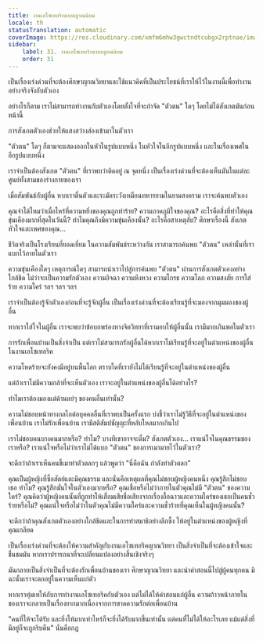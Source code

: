 ```yaml
---
title: งานเอโซเทอริกแบบญาณนิยม
locale: th
statusTranslation: automatic
coverImage: https://res.cloudinary.com/xmfm6mhw3gwctndtcubgx2rptnae/image/upload/v1740468922/small_cover_tratado_de_psicologia_revolucionaria_a4c0dca4e0.webp
sidebar:
    label: 31. งานเอโซเทอริกแบบญาณนิยม
    order: 31
---
```

เป็นเรื่องเร่งด่วนที่จะต้องศึกษาญาณวิทยาและใช้แนวคิดที่เป็นประโยชน์ที่เราให้ไว้ในงานนี้เพื่อทำงานอย่างจริงจังกับตัวเอง

อย่างไรก็ตาม เราไม่สามารถทำงานกับตัวเองโดยตั้งใจที่จะกำจัด "ตัวตน" ใดๆ โดยไม่ได้สังเกตมันก่อนหน้านี้

การสังเกตตัวเองช่วยให้แสงสว่างส่องเข้ามาในตัวเรา

"ตัวตน" ใดๆ ก็ตามจะแสดงออกในหัวในรูปแบบหนึ่ง ในหัวใจในอีกรูปแบบหนึ่ง และในเรื่องเพศในอีกรูปแบบหนึ่ง

เราจำเป็นต้องสังเกต "ตัวตน" ที่เราพบว่าติดอยู่ ณ จุดหนึ่ง เป็นเรื่องเร่งด่วนที่จะต้องเห็นมันในแต่ละศูนย์ทั้งสามของร่างกายของเรา

เมื่อสัมพันธ์กับผู้อื่น หากเราตื่นตัวและระมัดระวังเหมือนทหารยามในยามสงคราม เราจะค้นพบตัวเอง

คุณจำได้ไหมว่าเมื่อไหร่ที่ความหยิ่งของคุณถูกทำร้าย? ความภาคภูมิใจของคุณ? อะไรคือสิ่งที่ทำให้คุณขุ่นเคืองมากที่สุดในวันนี้? ทำไมคุณถึงมีความขุ่นเคืองนั้น? อะไรคือสาเหตุลับ? ศึกษาเรื่องนี้ สังเกตหัวใจและเพศของคุณ...

ชีวิตจริงเป็นโรงเรียนที่ยอดเยี่ยม ในความสัมพันธ์ระหว่างกัน เราสามารถค้นพบ "ตัวตน" เหล่านั้นที่เราแบกไว้ภายในตัวเรา

ความขุ่นเคืองใดๆ เหตุการณ์ใดๆ สามารถนำเราไปสู่การค้นพบ "ตัวตน" ผ่านการสังเกตตัวเองอย่างใกล้ชิด ไม่ว่าจะเป็นความรักตัวเอง ความอิจฉา ความหึงหวง ความโกรธ ความโลภ ความสงสัย การใส่ร้าย ความใคร่ ฯลฯ ฯลฯ ฯลฯ

เราจำเป็นต้องรู้จักตัวเองก่อนที่จะรู้จักผู้อื่น เป็นเรื่องเร่งด่วนที่จะต้องเรียนรู้ที่จะมองจากมุมมองของผู้อื่น

หากเราใส่ใจในผู้อื่น เราจะพบว่าข้อบกพร่องทางจิตวิทยาที่เรามอบให้ผู้อื่นนั้น เรามีมากเกินพอในตัวเรา

การรักเพื่อนบ้านเป็นสิ่งจำเป็น แต่เราไม่สามารถรักผู้อื่นได้หากเราไม่เรียนรู้ที่จะอยู่ในตำแหน่งของผู้อื่นในงานเอโซเทอริค

ความโหดร้ายจะยังคงมีอยู่บนพื้นโลก ตราบใดที่เรายังไม่ได้เรียนรู้ที่จะอยู่ในตำแหน่งของผู้อื่น

แต่ถ้าเราไม่มีความกล้าที่จะเห็นตัวเอง เราจะอยู่ในตำแหน่งของผู้อื่นได้อย่างไร?

ทำไมเราต้องมองแต่ด้านแย่ๆ ของคนอื่นเท่านั้น?

ความไม่ชอบหน้าทางกลไกต่อบุคคลอื่นที่เราพบเป็นครั้งแรก บ่งชี้ว่าเราไม่รู้วิธีที่จะอยู่ในตำแหน่งของเพื่อนบ้าน เราไม่รักเพื่อนบ้าน เรามีสติสัมปชัญญะที่หลับใหลมากเกินไป

เราไม่ชอบคนบางคนมากหรือ? ทำไม? บางทีเขาอาจจะดื่ม? สังเกตตัวเอง... เราแน่ใจในคุณธรรมของเราหรือ? เราแน่ใจหรือไม่ว่าเราไม่ได้แบก "ตัวตน" ของการเมามายไว้ในตัวเรา?

จะดีกว่าถ้าเราเห็นคนขี้เมาทำตัวตลกๆ แล้วพูดว่า "นี่คือฉัน กำลังทำตัวตลก"

คุณเป็นผู้หญิงที่ซื่อสัตย์และมีคุณธรรม และนั่นคือเหตุผลที่คุณไม่ชอบผู้หญิงคนหนึ่ง คุณรู้สึกไม่ชอบเธอ ทำไม? คุณรู้สึกมั่นใจในตัวเองมากหรือ? คุณเชื่อหรือไม่ว่าภายในตัวคุณไม่มี "ตัวตน" ของความใคร่? คุณคิดว่าผู้หญิงคนนั้นที่ถูกทำให้เสื่อมเสียชื่อเสียงจากเรื่องอื้อฉาวและความใคร่ของเธอเป็นคนชั่วร้ายหรือไม่? คุณแน่ใจหรือไม่ว่าในตัวคุณไม่มีความใคร่และความชั่วร้ายที่คุณเห็นในผู้หญิงคนนั้น?

จะดีกว่าถ้าคุณสังเกตตัวเองอย่างใกล้ชิดและในการทำสมาธิอย่างลึกซึ้ง ให้อยู่ในตำแหน่งของผู้หญิงที่คุณเกลียด

เป็นเรื่องเร่งด่วนที่จะต้องให้ความสำคัญกับงานเอโซเทอริคญาณวิทยา เป็นสิ่งจำเป็นที่จะต้องเข้าใจและชื่นชมมัน หากเราปรารถนาที่จะเปลี่ยนแปลงอย่างสิ้นเชิงจริงๆ

มันกลายเป็นสิ่งจำเป็นที่จะต้องรักเพื่อนบ้านของเรา ศึกษาญาณวิทยา และนำคำสอนนี้ไปสู่ผู้คนทุกคน มิฉะนั้นเราจะตกอยู่ในความเห็นแก่ตัว

หากเราทุ่มเทให้กับการทำงานเอโซเทอริคกับตัวเอง แต่ไม่ได้ให้คำสอนแก่ผู้อื่น ความก้าวหน้าภายในของเราจะกลายเป็นเรื่องยากมากเนื่องจากการขาดความรักต่อเพื่อนบ้าน

"คนที่ให้จะได้รับ และยิ่งให้มากเท่าไหร่ก็จะยิ่งได้รับมากขึ้นเท่านั้น แต่คนที่ไม่ได้ให้อะไรเลย แม้แต่สิ่งที่มีอยู่ก็จะถูกริบคืน" นั่นคือกฎ

